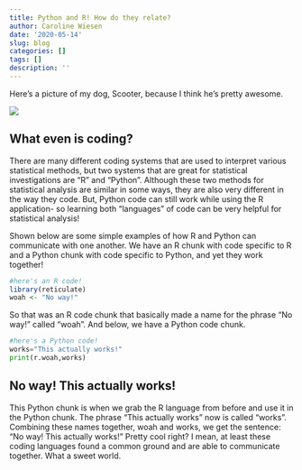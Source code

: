 ```yaml
---
title: Python and R! How do they relate?
author: Caroline Wiesen
date: '2020-05-14'
slug: blog
categories: []
tags: []
description: ''
---
```

Here's a picture of my dog, Scooter, because I think he's pretty awesome.

![](/blog/2020-05-14-blog_files/fullsizeoutput_2b64.jpeg)

## What even is coding?

There are many different coding systems that are used to interpret various statistical methods, but two systems that are great for statistical investigations are "R" and "Python". Although these two methods for statistical analysis are similar in some ways, they are also very different in the way they code. But, Python code can still work while using the R application- so learning both "languages" of code can be very helpful for statistical analysis! 

Shown below are some simple examples of how R and Python can communicate with one another. We have an R chunk with code specific to R and a Python chunk with code specific to Python, and yet they work together!

```r
#here's an R code!
library(reticulate)
woah <- "No way!"
```

So that was an R code chunk that basically made a name for the phrase "No way!" called "woah". And below, we have a Python code chunk.

```python
#here's a Python code!
works="This actually works!"
print(r.woah,works)
```

## No way! This actually works!

This Python chunk is when we grab the R language from before and use it in the Python chunk. The phrase "This actually works" now is called "works". Combining these names together, woah and works, we get the sentence: "No way! This actually works!" Pretty cool right? I mean, at least these coding languages found a common ground and are able to communicate together. What a sweet world.
